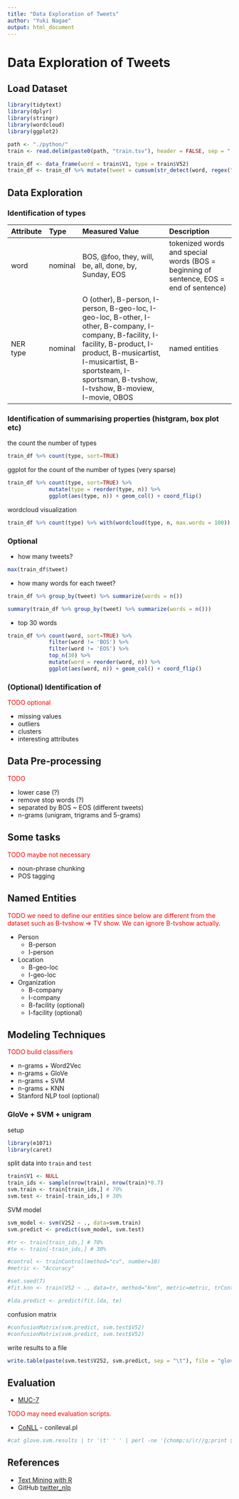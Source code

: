 ```yaml
---
title: "Data Exploration of Tweets"
author: "Yuki Nagae"
output: html_document
---
```


# Data Exploration of Tweets

## Load Dataset

```r
library(tidytext)
library(dplyr)
library(stringr)
library(wordcloud)
library(ggplot2)
```

```r
path <- "./python/"
train <- read.delim(paste0(path, "train.tsv"), header = FALSE, sep = " ")
```

```r
train_df <- data_frame(word = train$V1, type = train$V52)
train_df <- train_df %>% mutate(tweet = cumsum(str_detect(word, regex("^BOS"))))
```

## Data Exploration

### Identification of types

| Attribute  | Type     | Measured Value               | Description           |
|:-----------|:---------|:-----------------------------|:----------------------|
| word       | nominal  | BOS, @foo, they, will, be, all, done, by, Sunday, EOS | tokenized words and special words (BOS = beginning of sentence, EOS = end of sentence)
| NER type   | nominal  | O (other), B-person, I-person, B-geo-loc, I-geo-loc, B-other, I-other, B-company, I-company, B-facility, I-facility, B-product, I-product, B-musicartist, I-musicartist, B-sportsteam, I-sportsman, B-tvshow, I-tvshow, B-moview, I-movie, OBOS | named entities
    

### Identification of summarising properties (histgram, box plot etc)

the count the number of types

```r
train_df %>% count(type, sort=TRUE)
```

ggplot for the count of the number of types (very sparse)

```r
train_df %>% count(type, sort=TRUE) %>%
             mutate(type = reorder(type, n)) %>%
             ggplot(aes(type, n)) + geom_col() + coord_flip()
```

wordcloud visualization

```r
train_df %>% count(type) %>% with(wordcloud(type, n, max.words = 100))
```


### Optional
* how many tweets?

```r
max(train_df$tweet)
```

* how many words for each tweet?

```r
train_df %>% group_by(tweet) %>% summarize(words = n())
```

```r
summary(train_df %>% group_by(tweet) %>% summarize(words = n()))
```

* top 30 words

```r
train_df %>% count(word, sort=TRUE) %>%
             filter(word != 'BOS') %>%
             filter(word != 'EOS') %>%
             top_n(30) %>%
             mutate(word = reorder(word, n)) %>%
             ggplot(aes(word, n)) + geom_col() + coord_flip()
```

### (Optional) Identification of

<font color="red">TODO optional</font>

* missing values
* outliers
* clusters
* interesting attributes


## Data Pre-processing

<font color="red">TODO</font>

* lower case (?)
* remove stop words (?)
* separated by BOS ~ EOS (different tweets)
* n-grams (unigram, trigrams and 5-grams)

## Some tasks

<font color="red">TODO maybe not necessary</font>

* noun-phrase chunking
* POS tagging

## Named Entities

<font color="red">TODO we need to define our entities since below are different from the dataset such as B-tvshow => TV show. We can ignore B-tvshow actually.</font>

* Person
	+ B-person
	+ I-person
* Location
	+ B-geo-loc
	+ I-geo-loc
* Organization
	+ B-company
	+ I-company
	+ B-facility (optional)
	+ I-facility (optional)

## Modeling Techniques

<font color="red">TODO build classifiers</font>

* n-grams + Word2Vec
* n-grams + GloVe
* n-grams + SVM
* n-grams + KNN
* Stanford NLP tool (optional)

### GloVe + SVM + unigram

setup

```r
library(e1071)
library(caret)
```

split data into `train` and `test`

```r
train$V1 <- NULL
train_ids <- sample(nrow(train), nrow(train)*0.7)
svm.train <- train[train_ids,] # 70%
svm.test <- train[-train_ids,] # 30%
```

SVM model

```r
svm_model <- svm(V252 ~ ., data=svm.train)
svm.predict <- predict(svm_model, svm.test)
```

```r
#tr <- train[train_ids,] # 70%
#te <- train[-train_ids,] # 30%

#control <- trainControl(method="cv", number=10)
#metric <- "Accuracy"

#set.seed(7)
#fit.knn <- train(V52 ~ ., data=tr, method="knn", metric=metric, trControl=control)

#lda.predict <- predict(fit.lda, te)

```

confusion matrix

```r
#confusionMatrix(svm.predict, svm.test$V52)
#confusionMatrix(svm.predict, svm.test$V52)
```

write results to a file

```r
write.table(paste(svm.test$V252, svm.predict, sep = "\t"), file = "glove.twitter.5gram.svm.results", quote = FALSE, row.names = FALSE, col.names = FALSE)
```

## Evaluation

* [MUC-7](http://www-nlpir.nist.gov/related_projects/muc/)

<font color="red">TODO may need evaluation scripts.</font>

* [CoNLL](http://www.cnts.ua.ac.be/conll2002/ner/) - conlleval.pl

```sh
#cat glove.svm.results | tr '\t' ' ' | perl -ne '{chomp;s/\r//g;print $_,"\n";}' | perl connlleval.pl
```

## References

* [Text Mining with R](http://tidytextmining.com)
* GitHub [twitter_nlp](https://github.com/aritter/twitter_nlp)
